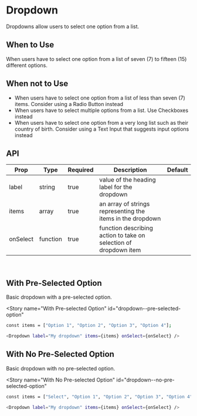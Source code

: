 
<Meta title="Dropdown" component={Dropdown} />

# Dropdown

Dropdowns allow users to select one option from a list.

## When to Use

When users have to select one option from a list of seven (7) to fifteen (15) different options.

## When not to Use

- When users have to select one option from a list of less than seven (7) items. Consider using a Radio Button instead
- When users have to select multiple options from a list. Use Checkboxes instead
- When users have to select one option from a very long list such as their country of birth. Consider using a Text Input that suggests input options instead

## API

| Prop     | Type     | Required | Description                                                      | Default |
| -------- | -------- | -------- | ---------------------------------------------------------------- | ------- |
| label    | string   | true     | value of the heading label for the dropdown                      |         |
| items    | array    | true     | an array of strings representing the items in the dropdown       |         |
| onSelect | function | true     | function describing action to take on selection of dropdown item |         |

<br />

## With Pre-Selected Option

Basic dropdown with a pre-selected option.

<Story
  name="With Pre-selected Option"
  id="dropdown--pre-selected-option"
></Story>

```bash
const items = ["Option 1", "Option 2", "Option 3", "Option 4"];

<Dropdown label="My dropdown" items={items} onSelect={onSelect} />
```

## With No Pre-Selected Option

Basic dropdown with no pre-selected option.

<Story
  name="With No Pre-selected Option"
  id="dropdown--no-pre-selected-option"
></Story>

```bash
const items = ["Select", "Option 1", "Option 2", "Option 3", "Option 4"];

<Dropdown label="My dropdown" items={items} onSelect={onSelect} />
```
